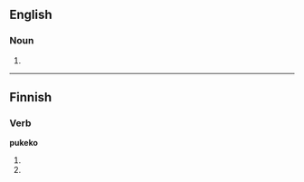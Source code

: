 ==English==

===Noun===
{{en-noun|pukeko}}
# {{alternative spelling of|pūkeko}}
----
==Finnish==

===Verb===
'''pukeko'''

# {{fi-form of|pukea|type=verb|pr=third-person|pl=singular|mood=imperative|tense=present connegative}}
# {{fi-form of|pukea|type=verb|pl=plural|mood=imperative|tense=present connegative}}